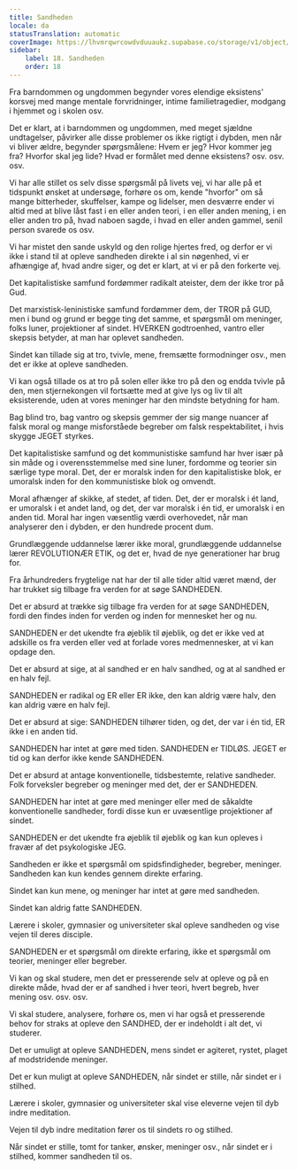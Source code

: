 ```yaml
---
title: Sandheden
locale: da
statusTranslation: automatic
coverImage: https://lhvmrqwrcowdvduuaukz.supabase.co/storage/v1/object/public/strapi-uploads/small_cover-educacion-fundamental.webp-2d51a7828a2b1309555be27f7e2a61a0.webp
sidebar:
    label: 18. Sandheden
    order: 18
---
```

Fra barndommen og ungdommen begynder vores elendige eksistens' korsvej med mange mentale forvridninger, intime familietragedier, modgang i hjemmet og i skolen osv.

Det er klart, at i barndommen og ungdommen, med meget sjældne undtagelser, påvirker alle disse problemer os ikke rigtigt i dybden, men når vi bliver ældre, begynder spørgsmålene: Hvem er jeg? Hvor kommer jeg fra? Hvorfor skal jeg lide? Hvad er formålet med denne eksistens? osv. osv. osv.

Vi har alle stillet os selv disse spørgsmål på livets vej, vi har alle på et tidspunkt ønsket at undersøge, forhøre os om, kende "hvorfor" om så mange bitterheder, skuffelser, kampe og lidelser, men desværre ender vi altid med at blive låst fast i en eller anden teori, i en eller anden mening, i en eller anden tro på, hvad naboen sagde, i hvad en eller anden gammel, senil person svarede os osv.

Vi har mistet den sande uskyld og den rolige hjertes fred, og derfor er vi ikke i stand til at opleve sandheden direkte i al sin nøgenhed, vi er afhængige af, hvad andre siger, og det er klart, at vi er på den forkerte vej.

Det kapitalistiske samfund fordømmer radikalt ateister, dem der ikke tror på Gud.

Det marxistisk-leninistiske samfund fordømmer dem, der TROR på GUD, men i bund og grund er begge ting det samme, et spørgsmål om meninger, folks luner, projektioner af sindet. HVERKEN godtroenhed, vantro eller skepsis betyder, at man har oplevet sandheden.

Sindet kan tillade sig at tro, tvivle, mene, fremsætte formodninger osv., men det er ikke at opleve sandheden.

Vi kan også tillade os at tro på solen eller ikke tro på den og endda tvivle på den, men stjernekongen vil fortsætte med at give lys og liv til alt eksisterende, uden at vores meninger har den mindste betydning for ham.

Bag blind tro, bag vantro og skepsis gemmer der sig mange nuancer af falsk moral og mange misforståede begreber om falsk respektabilitet, i hvis skygge JEGET styrkes.

Det kapitalistiske samfund og det kommunistiske samfund har hver især på sin måde og i overensstemmelse med sine luner, fordomme og teorier sin særlige type moral. Det, der er moralsk inden for den kapitalistiske blok, er umoralsk inden for den kommunistiske blok og omvendt.

Moral afhænger af skikke, af stedet, af tiden. Det, der er moralsk i ét land, er umoralsk i et andet land, og det, der var moralsk i én tid, er umoralsk i en anden tid. Moral har ingen væsentlig værdi overhovedet, når man analyserer den i dybden, er den hundrede procent dum.

Grundlæggende uddannelse lærer ikke moral, grundlæggende uddannelse lærer REVOLUTIONÆR ETIK, og det er, hvad de nye generationer har brug for.

Fra århundreders frygtelige nat har der til alle tider altid været mænd, der har trukket sig tilbage fra verden for at søge SANDHEDEN.

Det er absurd at trække sig tilbage fra verden for at søge SANDHEDEN, fordi den findes inden for verden og inden for mennesket her og nu.

SANDHEDEN er det ukendte fra øjeblik til øjeblik, og det er ikke ved at adskille os fra verden eller ved at forlade vores medmennesker, at vi kan opdage den.

Det er absurd at sige, at al sandhed er en halv sandhed, og at al sandhed er en halv fejl.

SANDHEDEN er radikal og ER eller ER ikke, den kan aldrig være halv, den kan aldrig være en halv fejl.

Det er absurd at sige: SANDHEDEN tilhører tiden, og det, der var i én tid, ER ikke i en anden tid.

SANDHEDEN har intet at gøre med tiden. SANDHEDEN er TIDLØS. JEGET er tid og kan derfor ikke kende SANDHEDEN.

Det er absurd at antage konventionelle, tidsbestemte, relative sandheder. Folk forveksler begreber og meninger med det, der er SANDHEDEN.

SANDHEDEN har intet at gøre med meninger eller med de såkaldte konventionelle sandheder, fordi disse kun er uvæsentlige projektioner af sindet.

SANDHEDEN er det ukendte fra øjeblik til øjeblik og kan kun opleves i fravær af det psykologiske JEG.

Sandheden er ikke et spørgsmål om spidsfindigheder, begreber, meninger. Sandheden kan kun kendes gennem direkte erfaring.

Sindet kan kun mene, og meninger har intet at gøre med sandheden.

Sindet kan aldrig fatte SANDHEDEN.

Lærere i skoler, gymnasier og universiteter skal opleve sandheden og vise vejen til deres disciple.

SANDHEDEN er et spørgsmål om direkte erfaring, ikke et spørgsmål om teorier, meninger eller begreber.

Vi kan og skal studere, men det er presserende selv at opleve og på en direkte måde, hvad der er af sandhed i hver teori, hvert begreb, hver mening osv. osv. osv.

Vi skal studere, analysere, forhøre os, men vi har også et presserende behov for straks at opleve den SANDHED, der er indeholdt i alt det, vi studerer.

Det er umuligt at opleve SANDHEDEN, mens sindet er agiteret, rystet, plaget af modstridende meninger.

Det er kun muligt at opleve SANDHEDEN, når sindet er stille, når sindet er i stilhed.

Lærere i skoler, gymnasier og universiteter skal vise eleverne vejen til dyb indre meditation.

Vejen til dyb indre meditation fører os til sindets ro og stilhed.

Når sindet er stille, tomt for tanker, ønsker, meninger osv., når sindet er i stilhed, kommer sandheden til os.

